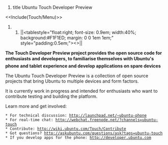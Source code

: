 #title Ubuntu Touch Developer Preview

<<Include(Touch/Menu)>>

##||<tablestyle="float:right; font-size: 0.9em; width:40%; background:#F1F1ED; margin: 0 0 1em 1em;" style="padding:0.5em;"><<TableOfContents>>||

{{attachment:App-dev-tablet-GoMobile.png}}

'''The Touch Developer Preview project provides the open source code for enthusiasts and developers, to familiarise themselves with Ubuntu's phone and tablet experience and develop applications on spare devices'''

The Ubuntu Touch Developer Preview is a collection of open source
projects that bring Ubuntu to multiple devices and form factors.

It is currently work in progress and intended for enthusiasts who want
to contribute testing and building the platform.

Learn more and get involved:
 * For technical discussion: http://launchpad.net/~ubuntu-phone
 * For real-time chat: http://webchat.freenode.net/?channels=ubuntu-touch
 * Contribute: http://wiki.ubuntu.com/Touch/Contribute
 * Got questions? http://askubuntu.com/questions/ask?tags=ubuntu-touch
 * If you develop apps for the phone: http://developer.ubuntu.com
